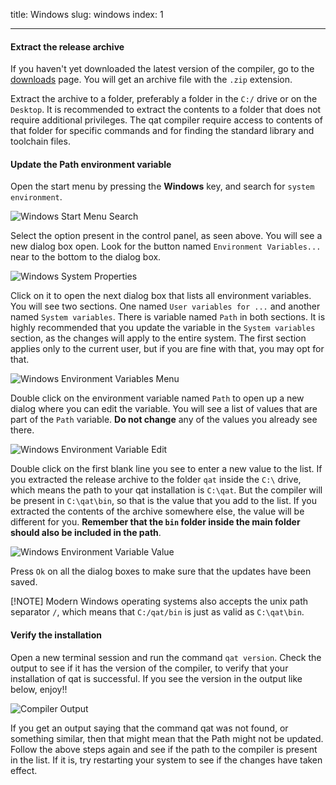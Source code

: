 title: Windows
slug: windows
index: 1

---

#### Extract the release archive

If you haven't yet downloaded the latest version of the compiler, go to the [downloads](../../downloads) page. You will get an archive file with the `.zip` extension.

Extract the archive to a folder, preferably a folder in the `C:/` drive or on the `Desktop`. It is recommended to extract the contents to a folder that does not require additional privileges. The qat compiler require access to contents of that folder for specific commands and for finding the standard library and toolchain files.

#### Update the Path environment variable

Open the start menu by pressing the **Windows** key, and search for `system environment`.

![Windows Start Menu Search](/images/docs/installation/windows_start_menu_search.png)

Select the option present in the control panel, as seen above. You will see a new dialog box open. Look for the button named `Environment Variables...` near to the bottom to the dialog box.

![Windows System Properties](/images/docs/installation/windows_system_properties.png)

Click on it to open the next dialog box that lists all environment variables. You will see two sections. One named `User variables for ...` and another named `System variables`. There is variable named `Path` in both sections. It is highly recommended that you update the variable in the `System variables` section, as the changes will apply to the entire system. The first section applies only to the current user, but if you are fine with that, you may opt for that.

![Windows Environment Variables Menu](/images/docs/installation/windows_env_vars_menu.png)

Double click on the environment variable named `Path` to open up a new dialog where you can edit the variable. You will see a list of values that are part of the `Path` variable. **Do not change** any of the values you already see there.

![Windows Environment Variable Edit](/images/docs/installation/windows_env_var_edit.png)

Double click on the first blank line you see to enter a new value to the list. If you extracted the release archive to the folder `qat` inside the `C:\` drive, which means the path to your qat installation is `C:\qat`. But the compiler will be present in `C:\qat\bin`, so that is the value that you add to the list. If you extracted the contents of the archive somewhere else, the value will be different for you. **Remember that the `bin` folder inside the main folder should also be included in the path**.

![Windows Environment Variable Value](/images/docs/installation/windows_env_var_value.png)

Press `Ok` on all the dialog boxes to make sure that the updates have been saved.

[!NOTE] Modern Windows operating systems also accepts the unix path separator `/`, which means that `C:/qat/bin` is just as valid as `C:\qat\bin`.

#### Verify the installation

Open a new terminal session and run the command `qat version`. Check the output to see if it has the version of the compiler, to verify that your installation of qat is successful. If you see the version in the output like below, enjoy!!

![Compiler Output](/images/docs/installation/compiler_output.png)

If you get an output saying that the command qat was not found, or something similar, then that might mean that the Path might not be updated. Follow the above steps again and see if the path to the compiler is present in the list. If it is, try restarting your system to see if the changes have taken effect.
